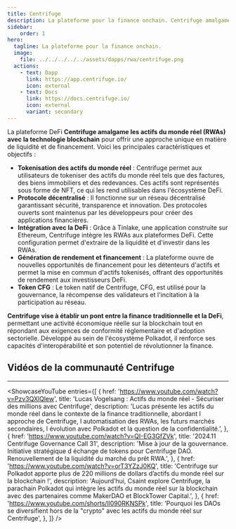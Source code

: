 ```yaml
---
title: Centrifuge
description: La plateforme pour la finance onchain. Centrifuge amalgame les actifs du monde réel (RWAs) avec la technologie blockchain.
sidebar: 
    order: 1
hero:
  tagline: La plateforme pour la finance onchain.
  image: 
    file: ../../../../../assets/dapps/rwa/centrifuge.png
  actions:
    - text: Dapp
      link: https://app.centrifuge.io/
      icon: external
    - text: Docs
      link: https://docs.centrifuge.io/
      icon: external
      variant: secondary
---
```



La plateforme DeFi **Centrifuge amalgame les actifs du monde réel (RWAs) avec la technologie blockchain** pour offrir une approche unique en matière de liquidité et de financement. Voici les principales caractéristiques et objectifs :

- **Tokenisation des actifs du monde réel** : Centrifuge permet aux utilisateurs de tokeniser des actifs du monde réel tels que des factures, des biens immobiliers et des redevances. Ces actifs sont représentés sous forme de NFT, ce qui les rend utilisables dans l'écosystème DeFi.
- **Protocole décentralisé** : Il fonctionne sur un réseau décentralisé garantissant sécurité, transparence et innovation. Des protocoles ouverts sont maintenus par les développeurs pour créer des applications financières.
- **Intégration avec la DeFi** : Grâce à Tinlake, une application construite sur Ethereum, Centrifuge intègre les RWAs aux plateformes DeFi. Cette configuration permet d'extraire de la liquidité et d'investir dans les RWAs.
- **Génération de rendement et financement** : La plateforme ouvre de nouvelles opportunités de financement pour les détenteurs d'actifs et permet la mise en commun d'actifs tokenisés, offrant des opportunités de rendement aux investisseurs DeFi.
- **Token CFG** : Le token natif de Centrifuge, CFG, est utilisé pour la gouvernance, la récompense des validateurs et l'incitation à la participation au réseau.

**Centrifuge vise à établir un pont entre la finance traditionnelle et la DeFi**, permettant une activité économique réelle sur la blockchain tout en répondant aux exigences de conformité réglementaire et d'adoption sectorielle. Développé au sein de l'écosystème Polkadot, il renforce ses capacités d'interopérabilité et son potentiel de révolutionner la finance.

## Vidéos de la communauté Centrifuge
------------
<ShowcaseYouTube
  entries={[
    {
      href: 'https://www.youtube.com/watch?v=Pzv3QXlQlew',
      title: 'Lucas Vogelsang : Actifs du monde réel - Sécuriser des millions avec Centrifuge',
      description: 'Lucas présente les actifs du monde réel dans le contexte de la finance traditionnelle, abordant l approche de Centrifuge, l automatisation des RWAs, les futurs marchés secondaires, l évolution avec Polkadot et la question de la confidentialité.',
    },
    {
      href: 'https://www.youtube.com/watch?v=QI-EG3GfZVk',
      title: '2024.11 Centrifuge Governance Call 31',
      description: 'Mise à jour de la gouvernance. Initiative stratégique d échange de tokens pour Centrifuge DAO. Renouvellement de la liquidité du marché du prêt RWA.',
    },
    {
      href: 'https://www.youtube.com/watch?v=orT3YZzJ0KQ',
      title: 'Centrifuge sur Polkadot apporte plus de 220 millions de dollars d’actifs du monde réel sur la blockchain !',
      description: 'Aujourd’hui, Csaint explore Centrifuge, la parachain Polkadot qui intègre les actifs du monde réel sur la blockchain avec des partenaires comme MakerDAO et BlockTower Capital.',
    },
    {
      href: 'https://www.youtube.com/shorts/ll090RKNSPk',
      title: 'Pourquoi les DAOs se diversifient hors de la "crypto" avec les actifs du monde réel sur Centrifuge',
    },
  ]} />
